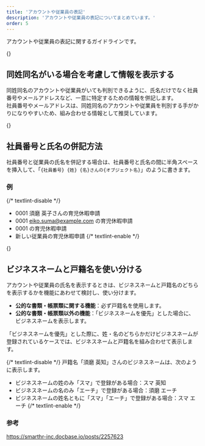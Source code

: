 ```yaml
---
title: 'アカウントや従業員の表記'
description: 'アカウントや従業員の表記についてまとめています。'
order: 5
---
```


アカウントや従業員の表記に関するガイドラインです。

{<span id="display-information" />}
## 同姓同名がいる場合を考慮して情報を表示する

同姓同名のアカウントや従業員がいても判別できるように、氏名だけでなく社員番号やメールアドレスなど、一意に特定するための情報を併記します。  
社員番号やメールアドレスは、同姓同名のアカウントや従業員を判別する手がかりになりやすいため、組み合わせる情報として推奨しています。

{<span id="employee-number-and-name" />}
## 社員番号と氏名の併記方法

社員番号と従業員の氏名を併記する場合は、社員番号と氏名の間に半角スペースを挿入して、「`{社員番号} {姓} {名}さんの{オブジェクト名}`」のように書きます。

### 例
{/* textlint-disable */}
- 0001 須磨 英子さんの育児休暇申請
- 0001 eiko.suma@example.com の育児休暇申請
- 0001 の育児休暇申請
- 新しい従業員の育児休暇申請
{/* textlint-enable */}

{<span id="business-name-and-legal-name" />}
## ビジネスネームと戸籍名を使い分ける

アカウントや従業員の氏名を表示するときは、ビジネスネームと戸籍名のどちらを表示するかを機能にあわせて検討し、使い分けます。

- **公的な書類・帳票類に関する機能**：必ず戸籍名を使用します。
- **公的な書類・帳票類以外の機能**：「ビジネスネームを優先」とした場合に、ビジネスネームを表示します。

「ビジネスネームを優先」とした際に、姓・名のどちらかだけビジネスネームが登録されているケースでは、ビジネスネームと戸籍名を組み合わせて表示します。

{/* textlint-disable */}
戸籍名「須磨 英知」さんのビジネスネームは、次のように表示します。

- ビジネスネームの姓のみ「スマ」で登録がある場合：スマ 英知
- ビジネスネームの名のみ「エーチ」で登録がある場合：須磨 エーチ
- ビジネスネームの姓名ともに「スマ」「エーチ」で登録がある場合：スマ エーチ
{/* textlint-enable */}

### 参考

https://smarthr-inc.docbase.io/posts/2257623
